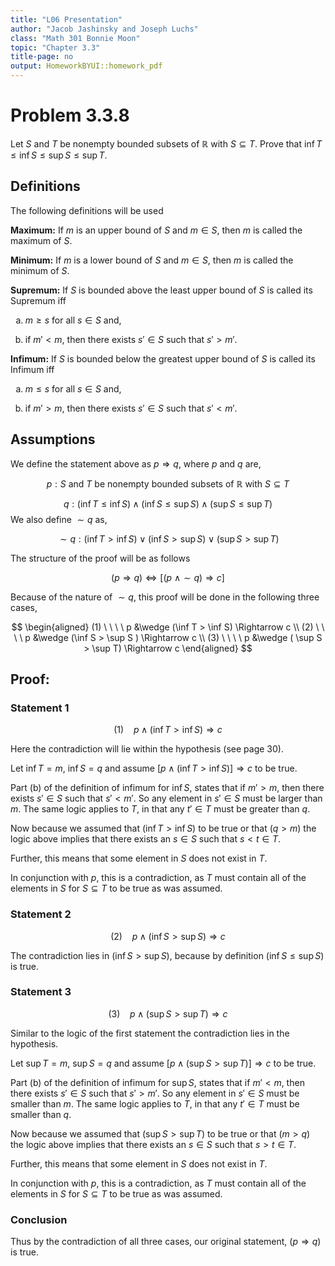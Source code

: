 ```yaml
---
title: "L06 Presentation"
author: "Jacob Jashinsky and Joseph Luchs"
class: "Math 301 Bonnie Moon"
topic: "Chapter 3.3"
title-page: no
output: HomeworkBYUI::homework_pdf
---
```

# Problem 3.3.8

Let $S$ and $T$ be nonempty bounded subsets of $\mathbb{R}$ with $S \subseteq T$. Prove that $\inf T \le \inf S \le \sup S \le \sup T$. 

## Definitions

The following definitions will be used

**Maximum:** If $m$ is an upper bound of $S$ and $m \in S$, then $m$ is called the maximum of $S$. 

**Minimum:** If $m$ is a lower bound of $S$ and $m \in S$, then $m$ is called the minimum of $S$. 

**Supremum:**	If $S$ is bounded above the least upper bound of $S$ is called its Supremum iff

a. $m \ge s$ for all $s \in S$ and,

b. if $m' < m$, then there exists $s' \in S$ such that $s' > m'$. 

**Infimum:** If $S$ is bounded below the greatest upper bound of $S$ is called its Infimum iff 

a. $m \le s$ for all $s \in S$ and,

b. if $m' > m$, then there exists $s' \in S$ such that $s' < m'$. 


## Assumptions

We define the statement above as $p \Rightarrow q$, where $p$ and $q$ are,

$$
p: S \ \text{and} \ T \ \text{be nonempty bounded subsets of} \  \mathbb{R} \ \text{with} \  S \subseteq T
$$

$$
q: (\inf T \le \inf S) \wedge (\inf S \le \sup S ) \wedge ( \sup S \le \sup T)
$$
We also define $\sim q$ as,

$$
\sim q: (\inf T > \inf S) \vee (\inf S > \sup S ) \vee ( \sup S > \sup T)
$$

The structure of the proof will be as follows

$$
(p \Rightarrow q) \Leftrightarrow [(p \ \wedge \sim q) \Rightarrow c]
$$

Because of the nature of $\sim q$, this proof will be done in the following three cases, 

$$
\begin{aligned}
(1) \ \ \ \ p &\wedge (\inf T > \inf S) \Rightarrow c   \\
(2) \ \ \ \ p &\wedge (\inf S > \sup S ) \Rightarrow c  \\
(3) \ \ \ \  p &\wedge ( \sup S > \sup T) \Rightarrow c
\end{aligned}
$$


## Proof:

### Statement 1

$$
(1) \ \ \ \ p \wedge (\inf T > \inf S) \Rightarrow c
$$

Here the contradiction will lie within the hypothesis  (see page 30).

Let $\inf T=m$, $\inf S=q$ and assume $[p \wedge (\inf T > \inf S)] \Rightarrow c$ to be true. 

Part (b) of the definition of infimum for $\inf S$, states that if $m' > m$, then there exists $s' \in S$ such that $s' < m'$. So any element in $s' \in S$ must be larger than $m$. The same logic applies to $T$, in that any $t' \in T$ must be greater than $q$.  

Now because we assumed that $(\inf T > \inf S)$ to be true or that $(q > m)$ the logic above implies that there exists an $s \in S$ such that $s < t \in T$. 

Further, this means that some element in $S$ does not exist in $T$.

In conjunction with $p$, this is a contradiction, as $T$ must contain all of the elements in $S$ for $S \subseteq T$ to be true as was assumed. 

### Statement 2

$$
(2) \ \ \ \ p \wedge (\inf S > \sup S ) \Rightarrow c
$$

The contradiction lies in $(\inf S > \sup S)$, because by definition $(\inf S \le \sup S)$ is true.

### Statement 3

$$
(3) \ \ \ \  p \wedge ( \sup S > \sup T) \Rightarrow c
$$

Similar to the logic of the first statement the contradiction lies in the hypothesis.

Let $\sup T=m$, $\sup S=q$ and assume $[p \wedge (\sup S > \sup T)] \Rightarrow c$ to be true. 

Part (b) of the definition of infimum for $\sup S$, states that if $m' < m$, then there exists $s' \in S$ such that $s' > m'$. So any element in $s' \in S$ must be smaller than $m$. The same logic applies to $T$, in that any $t' \in T$ must be smaller than $q$.  

Now because we assumed that $(\sup S > \sup T)$ to be true or that $(m > q)$ the logic above implies that there exists an $s \in S$ such that $s > t \in T$. 

Further, this means that some element in $S$ does not exist in $T$.

In conjunction with $p$, this is a contradiction, as $T$ must contain all of the elements in $S$ for $S \subseteq T$ to be true as was assumed. 

### Conclusion

Thus by the contradiction of all three cases, our original statement, $(p \Rightarrow q)$ is true.